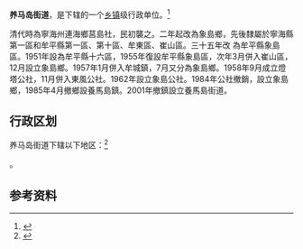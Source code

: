 {{中国乡级行政区|37/06/12/003/000}}

'''养马岛街道'''，是{{PRC admin/fullname|37/06/12/003/000|3}}下辖的一个[[乡镇|乡镇]]级行政单位。<ref>{{PRC admin/ref sgc|{{PRC admin/parent|37/06/12/003/000}}}}</ref>

清代時為寧海州連海鄉莒島社，民初襲之。二年起改為象島鄉，先後隸屬於寧海縣第一區和牟平縣第一區、第十區、牟東區、崔山區。三十五年改 為牟平縣象島區。1951年設為牟平縣十六區，1955年復設牟平縣象島區，次年3月併入崔山區，12月設立象島鄉。1957年1月併入牟城鎮，7月又分為象島鄉。1958年9月成立燈塔公社，11月併入東風公社。1962年設立象島公社。1984年公社撤銷，設立象島鄉，1985年4月撤鄉設養馬島鎮。2001年撤鎮設立養馬島街道。

== 行政区划 ==

养马岛街道下辖以下地区：<ref>{{PRC admin/ref sgc|37/06/12/003/000}}</ref>

{{PRC admin/children|37/06/12/003/000}}。

== 参考资料 ==

{{reflist}}

{{行政区划小作品}}
{{PRC admin/navcat|37/06/12/003/000}}